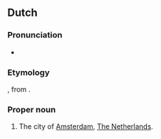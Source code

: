 ==Dutch==

===Pronunciation===
* {{audio|Nl-Mokum.ogg|Audio|lang=nl}}

===Etymology===
{{bor|nl|yi|מקום||place, safe haven|tr=mokem}}, from {{der|nl|he|מקום||place|tr=makóm}}.

===Proper noun===
{{wikipedia|lang=en}}
{{nl-noun|n|-|-}}

# {{lb|nl|informal}} The city of [[Amsterdam]], [[The Netherlands]].